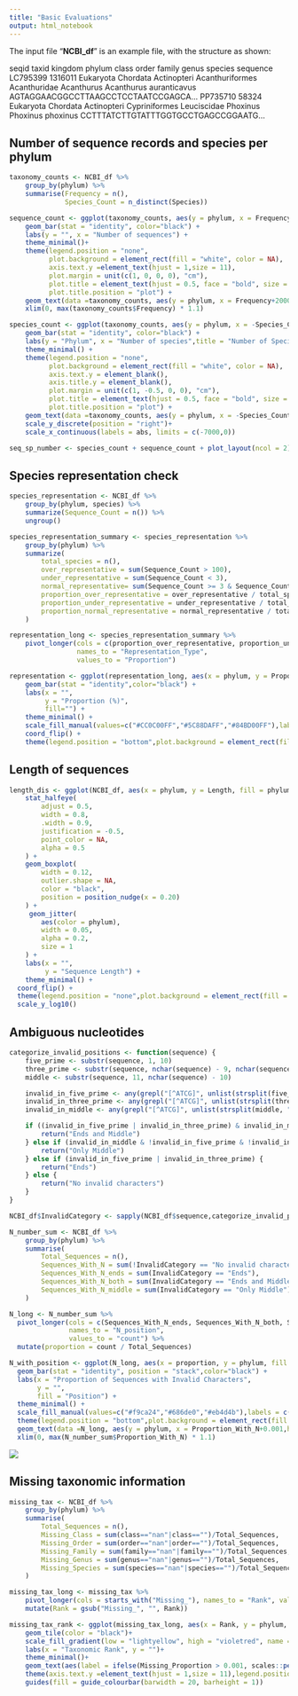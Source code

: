 ```yaml
---
title: "Basic Evaluations"
output: html_notebook
---
```


The input file "**NCBI_df**" is an example file, with the structure as shown:

 seqid   taxid   kingdom   phylum       class           order       family      genus                 species   sequence
LC795399 1316011 Eukaryota Chordata Actinopteri Acanthuriformes Acanthuridae Acanthurus Acanthurus auranticavus   AGTAGGAACGGCCTTAAGCCTCCTAATCCGAGCA...
PP735710   58324 Eukaryota Chordata Actinopteri   Cypriniformes  Leuciscidae   Phoxinus       Phoxinus phoxinus   CCTTTATCTTGTATTTGGTGCCTGAGCCGGAATG...

## Number of sequence records and species per phylum

```r
taxonomy_counts <- NCBI_df %>%
    group_by(phylum) %>%
    summarise(Frequency = n(), 
              Species_Count = n_distinct(Species))
```

```r
sequence_count <- ggplot(taxonomy_counts, aes(y = phylum, x = Frequency, fill=phylum)) +
    geom_bar(stat = "identity", color="black") +
    labs(y = "", x = "Number of sequences") + 
    theme_minimal()+ 
    theme(legend.position = "none",
          plot.background = element_rect(fill = "white", color = NA),
          axis.text.y =element_text(hjust = 1,size = 11),
          plot.margin = unit(c(1, 0, 0, 0), "cm"),
          plot.title = element_text(hjust = 0.5, face = "bold", size = 16, margin = margin(t = 10, b = 10)),
          plot.title.position = "plot") + 
    geom_text(data =taxonomy_counts, aes(y = phylum, x = Frequency+2000, hjust=0, label = Frequency), color = "black",size=3) +
    xlim(0, max(taxonomy_counts$Frequency) * 1.1) 
```

```r
species_count <- ggplot(taxonomy_counts, aes(y = phylum, x = -Species_Count, fill=phylum)) +
    geom_bar(stat = "identity", color="black") +
    labs(y = "Phylum", x = "Number of species",title = "Number of Species") + 
    theme_minimal() + 
    theme(legend.position = "none",
          plot.background = element_rect(fill = "white", color = NA),
          axis.text.y = element_blank(), 
          axis.title.y = element_blank(),
          plot.margin = unit(c(1, -0.5, 0, 0), "cm"),
          plot.title = element_text(hjust = 0.5, face = "bold", size = 16, margin = margin(t = 10, b = 10)),
          plot.title.position = "plot") + 
    geom_text(data =taxonomy_counts, aes(y = phylum, x = -Species_Count-100,hjust=1, label = Species_Count), color = "black",size=3) +
    scale_y_discrete(position = "right")+
    scale_x_continuous(labels = abs, limits = c(-7000,0))
```

```r
seq_sp_number <- species_count + sequence_count + plot_layout(ncol = 2) 
```



## Species representation check

```r
species_representation <- NCBI_df %>%
    group_by(phylum, species) %>%
    summarize(Sequence_Count = n()) %>%
    ungroup()
```

```r
species_representation_summary <- species_representation %>%
    group_by(phylum) %>%
    summarize(
        total_species = n(),
        over_representative = sum(Sequence_Count > 100),
        under_representative = sum(Sequence_Count < 3),
        normal_representative= sum(Sequence_Count >= 3 & Sequence_Count <= 100),
        proportion_over_representative = over_representative / total_species * 100,
        proportion_under_representative = under_representative / total_species * 100,
        proportion_normal_representative = normal_representative / total_species * 100
    )
```

```r
representation_long <- species_representation_summary %>%
    pivot_longer(cols = c(proportion_over_representative, proportion_under_representative, proportion_normal_representative), 
                 names_to = "Representation_Type", 
                 values_to = "Proportion")
```

```r
representation <- ggplot(representation_long, aes(x = phylum, y = Proportion, fill = Representation_Type)) +
    geom_bar(stat = "identity",color="black") +
    labs(x = "",
         y = "Proportion (%)",
         fill="") +
    theme_minimal() + 
    scale_fill_manual(values=c("#CC0C00FF","#5C88DAFF","#84BD00FF"),labels = c("proportion_under_representative" = "<3 Sequences/Species", "proportion_over_representative" = ">100 Sequences/Species", "proportion_normal_representative" = "3~100 Sequences/Species"))+ 
    coord_flip() +
    theme(legend.position = "bottom",plot.background = element_rect(fill = "white", color = NA),axis.text.y =element_text(hjust = 1,size = 11))
```



## Length of sequences

```r
length_dis <- ggplot(NCBI_df, aes(x = phylum, y = Length, fill = phylum)) +
    stat_halfeye(
        adjust = 0.5,       
        width = 0.8,          
        .width = 0.9,         
        justification = -0.5,  
        point_color = NA,
        alpha = 0.5
    ) +
    geom_boxplot(
        width = 0.12,          
        outlier.shape = NA,     
        color = "black",
        position = position_nudge(x = 0.20)  
    ) +
     geom_jitter(
        aes(color = phylum),   
        width = 0.05,            
        alpha = 0.2,
        size = 1
    ) +
    labs(x = "",
         y = "Sequence Length") +
    theme_minimal() +
  coord_flip() +
  theme(legend.position = "none",plot.background = element_rect(fill = "white", color = NA),axis.text.y =element_text(hjust = 1,size = 11)) +
  scale_y_log10()
```



## Ambiguous nucleotides

```r
categorize_invalid_positions <- function(sequence) {
    five_prime <- substr(sequence, 1, 10) 
    three_prime <- substr(sequence, nchar(sequence) - 9, nchar(sequence))  
    middle <- substr(sequence, 11, nchar(sequence) - 10)  

    invalid_in_five_prime <- any(grepl("[^ATCG]", unlist(strsplit(five_prime, "")), ignore.case = TRUE))
    invalid_in_three_prime <- any(grepl("[^ATCG]", unlist(strsplit(three_prime, "")), ignore.case = TRUE))
    invalid_in_middle <- any(grepl("[^ATCG]", unlist(strsplit(middle, "")), ignore.case = TRUE))

    if ((invalid_in_five_prime | invalid_in_three_prime) & invalid_in_middle) {
        return("Ends and Middle")
    } else if (invalid_in_middle & !invalid_in_five_prime & !invalid_in_three_prime) {
        return("Only Middle")
    } else if (invalid_in_five_prime | invalid_in_three_prime) {
        return("Ends")
    } else {
        return("No invalid characters")
    }
}
```

```r
NCBI_df$InvalidCategory <- sapply(NCBI_df$sequence,categorize_invalid_positions)
```

```r
N_number_sum <- NCBI_df %>%
    group_by(phylum) %>%
    summarise(
        Total_Sequences = n(),
        Sequences_With_N = sum(!InvalidCategory == "No invalid characters"),
        Sequences_With_N_ends = sum(InvalidCategory == "Ends"),
        Sequences_With_N_both = sum(InvalidCategory == "Ends and Middle"),
        Sequences_With_N_middle = sum(InvalidCategory == "Only Middle")
    ) 
```

```r
N_long <- N_number_sum %>% 
  pivot_longer(cols = c(Sequences_With_N_ends, Sequences_With_N_both, Sequences_With_N_middle),
               names_to = "N_position",
               values_to = "count") %>%
  mutate(proportion = count / Total_Sequences)
```

```r
N_with_position <- ggplot(N_long, aes(x = proportion, y = phylum, fill = N_position)) +
  geom_bar(stat = "identity", position = "stack",color="black") +
  labs(x = "Proportion of Sequences with Invalid Characters",
       y = "",
       fill = "Position") +
  theme_minimal() +
  scale_fill_manual(values=c("#f9ca24","#686de0","#eb4d4b"),labels = c("Only middle","Only ends", "Both middle and ends")) +
  theme(legend.position = "bottom",plot.background = element_rect(fill = "white", color = NA),axis.text.y =element_text(hjust = 1,size = 11)) +
  geom_text(data =N_long, aes(y = phylum, x = Proportion_With_N+0.001,hjust=0, label = scales::percent(Proportion_With_N, accuracy = 0.1)), color = "black", size=3)+
  xlim(0, max(N_number_sum$Proportion_With_N) * 1.1) 
```

![](plots/0_Ns2.png)

## Missing taxonomic information

```r
missing_tax <- NCBI_df %>%
    group_by(phylum) %>%
    summarise(
        Total_Sequences = n(),
        Missing_Class = sum(class=="nan"|class=="")/Total_Sequences,
        Missing_Order = sum(order=="nan"|order=="")/Total_Sequences,
        Missing_Family = sum(family=="nan"|family=="")/Total_Sequences,
        Missing_Genus = sum(genus=="nan"|genus=="")/Total_Sequences,
        Missing_Species = sum(species=="nan"|species=="")/Total_Sequences
    ) 
```

```r
missing_tax_long <- missing_tax %>%
    pivot_longer(cols = starts_with("Missing_"), names_to = "Rank", values_to = "Missing_Proportion") %>%
    mutate(Rank = gsub("Missing_", "", Rank))
```

```r
missing_tax_rank <- ggplot(missing_tax_long, aes(x = Rank, y = phylum, fill = Missing_Proportion)) +
    geom_tile(color = "black")+
    scale_fill_gradient(low = "lightyellow", high = "violetred", name = "Proportion", labels = scales::percent)+
    labs(x = "Taxonomic Rank", y = "")+
    theme_minimal()+
    geom_text(aes(label = ifelse(Missing_Proportion > 0.001, scales::percent(Missing_Proportion, accuracy = 0.1), NA)),size = 3, color = "black")+ 
    theme(axis.text.y =element_text(hjust = 1,size = 11),legend.position = "bottom",legend.title = element_text(vjust = 1))+
    guides(fill = guide_colourbar(barwidth = 20, barheight = 1))
```


